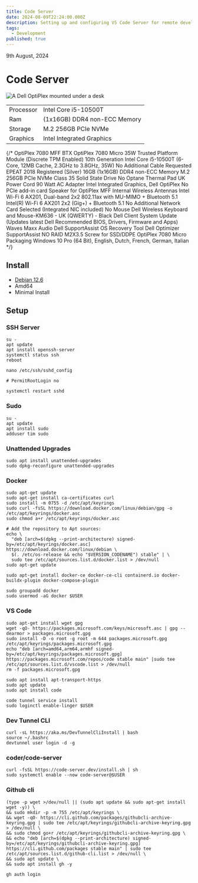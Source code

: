 ```yaml
---
title: Code Server
date: 2024-08-09T22:24:00.000Z
description: Setting up and configuring VS Code Server for remote development, enabling browser-based coding with full IDE capabilities.
tags:
  - Development
published: true
---
```



9th August, 2024
# Code Server

<Image src={optiplex} alt="A Dell OptiPlex mounted under a desk" />

|   |   |
|---|---|
| Processor  | Intel Core i5-10500T  |
| Ram  | (1x16GB) DDR4 non-ECC Memory  |
| Storage  | M.2 256GB PCIe NVMe  |
| Graphics | Intel Integrated Graphics|

{/*
OptiPlex 7080 MFF BTX
OptiPlex 7080 Micro 35W
Trusted Platform Module (Discrete TPM Enabled)
10th Generation Intel Core i5-10500T (6-Core, 12MB Cache, 2.3GHz to 3.8GHz, 35W)
No Additional Cable Requested
EPEAT 2018 Registered (Silver)
16GB (1x16GB) DDR4 non-ECC Memory
M.2 256GB PCIe NVMe Class 35 Solid State Drive
No Optane
Thermal Pad
UK Power Cord
90 Watt AC Adapter
Intel Integrated Graphics, Dell OptiPlex
No PCIe add-in card
Speaker for OptiPlex MFF
Internal Wireless Antennas
Intel Wi-Fi 6 AX201, Dual-band 2x2 802.11ax with MU-MIMO + Bluetooth 5.1
Intel(R) Wi-Fi 6 AX201 2x2 (Gig+) + Bluetooth 5.1
No Additional Network Card Selected (Integrated NIC included)
No Mouse
Dell Wireless Keyboard and Mouse-KM636 - UK (QWERTY) - Black
Dell Client System Update (Updates latest Dell Recommended BIOS, Drivers, Firmware and Apps)
Waves Maxx Audio
Dell SupportAssist OS Recovery Tool
Dell Optimizer
SupportAssist
NO RAID
M2X3.5 Screw for SSD/DDPE
OptiPlex 7080 Micro Packaging
Windows 10 Pro (64 Bit), English, Dutch, French, German, Italian
*/}

## Install

- [Debian 12.6](https://www.debian.org/CD/netinst/)
- Amd64
- Minimal Install


## Setup

### SSH Server

```
su -
apt update
apt install openssh-server
systemctl status ssh
reboot
```

```
nano /etc/ssh/sshd_config
```

```
# PermitRootLogin no
```


```
systemctl restart sshd
```

### Sudo

```
su -
apt update
apt install sudo
adduser tim sudo
```

### Unattended Upgrades
```
sudo apt install unattended-upgrades
sudo dpkg-reconfigure unattended-upgrades
```

### Docker
```
sudo apt-get update
sudo apt-get install ca-certificates curl
sudo install -m 0755 -d /etc/apt/keyrings
sudo curl -fsSL https://download.docker.com/linux/debian/gpg -o /etc/apt/keyrings/docker.asc
sudo chmod a+r /etc/apt/keyrings/docker.asc

# Add the repository to Apt sources:
echo \
  "deb [arch=$(dpkg --print-architecture) signed-by=/etc/apt/keyrings/docker.asc] https://download.docker.com/linux/debian \
  $(. /etc/os-release && echo "$VERSION_CODENAME") stable" | \
  sudo tee /etc/apt/sources.list.d/docker.list > /dev/null
sudo apt-get update
```

```
sudo apt-get install docker-ce docker-ce-cli containerd.io docker-buildx-plugin docker-compose-plugin

sudo groupadd docker
sudo usermod -aG docker $USER
```

### VS Code
```
sudo apt-get install wget gpg
wget -qO- https://packages.microsoft.com/keys/microsoft.asc | gpg --dearmor > packages.microsoft.gpg
sudo install -D -o root -g root -m 644 packages.microsoft.gpg /etc/apt/keyrings/packages.microsoft.gpg
echo "deb [arch=amd64,arm64,armhf signed-by=/etc/apt/keyrings/packages.microsoft.gpg] https://packages.microsoft.com/repos/code stable main" |sudo tee /etc/apt/sources.list.d/vscode.list > /dev/null
rm -f packages.microsoft.gpg
```

```
sudo apt install apt-transport-https
sudo apt update
sudo apt install code
```

```
code tunnel service install
sudo loginctl enable-linger $USER
```


### Dev Tunnel CLI
```
curl -sL https://aka.ms/DevTunnelCliInstall | bash
source ~/.bashrc
devtunnel user login -d -g
```


### coder/code-server
```
curl -fsSL https://code-server.dev/install.sh | sh
sudo systemctl enable --now code-server@$USER
```

### Github cli
```
(type -p wget >/dev/null || (sudo apt update && sudo apt-get install wget -y)) \
&& sudo mkdir -p -m 755 /etc/apt/keyrings \
&& wget -qO- https://cli.github.com/packages/githubcli-archive-keyring.gpg | sudo tee /etc/apt/keyrings/githubcli-archive-keyring.gpg > /dev/null \
&& sudo chmod go+r /etc/apt/keyrings/githubcli-archive-keyring.gpg \
&& echo "deb [arch=$(dpkg --print-architecture) signed-by=/etc/apt/keyrings/githubcli-archive-keyring.gpg] https://cli.github.com/packages stable main" | sudo tee /etc/apt/sources.list.d/github-cli.list > /dev/null \
&& sudo apt update \
&& sudo apt install gh -y

gh auth login
```